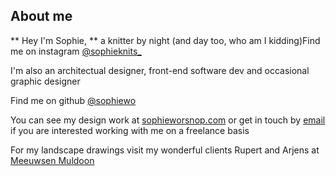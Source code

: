## About me

** Hey I'm  Sophie, **  a knitter by night (and day too, who am I kidding)Find me on instagram [@sophieknits_](http://instagram/sophieknits_)

I'm also an architectual designer, front-end software dev and occasional graphic designer

Find me on github [@sophiewo](https://github.com/sophiewo)

You can see my design work at [sophieworsnop.com](http://sophieworsnop.com) or get in touch by [email](mailto:sophiegw2018@gmail.com) if you are interested working with me on a freelance basis

For my landscape drawings visit my wonderful clients Rupert and Arjens at [Meeuwsen Muldoon](https://www.meeuwsenmuldoon.com/)
